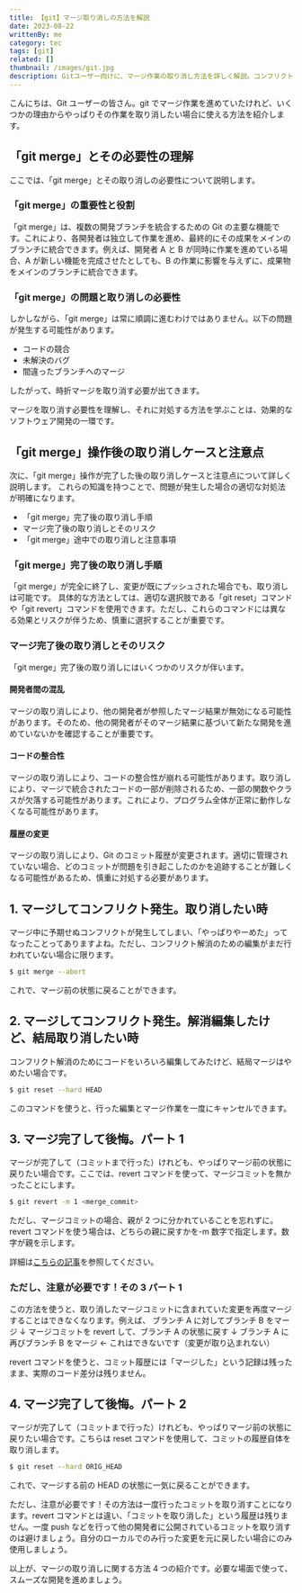 ```yaml
---
title: 【git】マージ取り消しの方法を解説
date: 2023-08-22
writtenBy: me
category: tec
tags: [git]
related: []
thumbnail: /images/git.jpg
description: Gitユーザー向けに、マージ作業の取り消し方法を詳しく解説。コンフリクト解消からコミット後の後悔まで、4つの手順をわかりやすく紹介。
---
```


こんにちは、Git ユーザーの皆さん。git でマージ作業を進めていたけれど、いくつかの理由からやっぱりその作業を取り消したい場合に使える方法を紹介します。

## 「git merge」とその必要性の理解

ここでは、「git merge」とその取り消しの必要性について説明します。

### 「git merge」の重要性と役割

「git merge」は、複数の開発ブランチを統合するための Git の主要な機能です。これにより、各開発者は独立して作業を進め、最終的にその成果をメインのブランチに統合できます。例えば、開発者 A と B が同時に作業を進めている場合、A が新しい機能を完成させたとしても、B の作業に影響を与えずに、成果物をメインのブランチに統合できます。

### 「git merge」の問題と取り消しの必要性

しかしながら、「git merge」は常に順調に進むわけではありません。以下の問題が発生する可能性があります。

- コードの競合
- 未解決のバグ
- 間違ったブランチへのマージ

したがって、時折マージを取り消す必要が出てきます。

マージを取り消す必要性を理解し、それに対処する方法を学ぶことは、効果的なソフトウェア開発の一環です。

## 「git merge」操作後の取り消しケースと注意点

次に、「git merge」操作が完了した後の取り消しケースと注意点について詳しく説明します。
これらの知識を持つことで、問題が発生した場合の適切な対処法が明確になります。

- 「git merge」完了後の取り消し手順
- マージ完了後の取り消しとそのリスク
- 「git merge」途中での取り消しと注意事項

### 「git merge」完了後の取り消し手順

「git merge」が完全に終了し、変更が既にプッシュされた場合でも、取り消しは可能です。
具体的な方法としては、適切な選択肢である「git reset」コマンドや「git revert」コマンドを使用できます。ただし、これらのコマンドには異なる効果とリスクが伴うため、慎重に選択することが重要です。

### マージ完了後の取り消しとそのリスク

「git merge」完了後の取り消しにはいくつかのリスクが伴います。

#### 開発者間の混乱

マージの取り消しにより、他の開発者が参照したマージ結果が無効になる可能性があります。そのため、他の開発者がそのマージ結果に基づいて新たな開発を進めていないかを確認することが重要です。

#### コードの整合性

マージの取り消しにより、コードの整合性が崩れる可能性があります。取り消しにより、マージで統合されたコードの一部が削除されるため、一部の関数やクラスが欠落する可能性があります。これにより、プログラム全体が正常に動作しなくなる可能性があります。

#### 履歴の変更

マージの取り消しにより、Git のコミット履歴が変更されます。適切に管理されていない場合、どのコミットが問題を引き起こしたのかを追跡することが難しくなる可能性があるため、慎重に対処する必要があります。

## 1. マージしてコンフリクト発生。取り消したい時

マージ中に予期せぬコンフリクトが発生してしまい、「やっぱりやーめた」ってなったことってありますよね。ただし、コンフリクト解消のための編集がまだ行われていない場合に限ります。

```bash
$ git merge --abort
```

これで、マージ前の状態に戻ることができます。

## 2. マージしてコンフリクト発生。解消編集したけど、結局取り消したい時

コンフリクト解消のためにコードをいろいろ編集してみたけど、結局マージはやめたい場合です。

```bash
$ git reset --hard HEAD
```

このコマンドを使うと、行った編集とマージ作業を一度にキャンセルできます。

## 3. マージ完了して後悔。パート 1

マージが完了して（コミットまで行った）けれども、やっぱりマージ前の状態に戻りたい場合です。ここでは、revert コマンドを使って、マージコミットを無かったことにします。

```bash
$ git revert -m 1 <merge_commit>
```

ただし、マージコミットの場合、親が 2 つに分かれていることを忘れずに。revert コマンドを使う場合は、どちらの親に戻すかを-m 数字で指定します。数字が親を示します。

詳細は[こちらの記事](/tec/git_what_revert)を参照してください。

### ただし、注意が必要です！その 3 パート 1

この方法を使うと、取り消したマージコミットに含まれていた変更を再度マージすることはできなくなります。例えば、
ブランチ A に対してブランチ B をマージ
↓
マージコミットを revert して、ブランチ A の状態に戻す
↓
ブランチ A に再びブランチ B をマージ ← これはできないです（変更が取り込まれない）

revert コマンドを使うと、コミット履歴には「マージした」という記録は残ったまま、実際のコード差分は残りません。

## 4. マージ完了して後悔。パート 2

マージが完了して（コミットまで行った）けれども、やっぱりマージ前の状態に戻りたい場合です。こちらは reset コマンドを使用して、コミットの履歴自体を取り消します。

```bash
$ git reset --hard ORIG_HEAD
```

これで、マージする前の HEAD の状態に一気に戻ることができます。

ただし、注意が必要です！その方法は一度行ったコミットを取り消すことになります。revert コマンドとは違い、「コミットを取り消した」という履歴は残りません。一度 push などを行って他の開発者に公開されているコミットを取り消すのは避けましょう。自分のローカルでのみ行った変更を元に戻したい場合にのみ使用しましょう。

以上が、マージの取り消しに関する方法 4 つの紹介です。必要な場面で使って、スムーズな開発を進めましょう。
